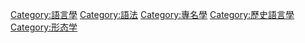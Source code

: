{{Catnav|頁面分類|人类社会|通信|语言|语言学}}
{{Catnav|頁面分類|人类社会|社会科学|人类学|语言学}}
{{Catnav|頁面分類|人类社会|生活|语言|语言学}}
{{Catnav|頁面分類|人类社会|文化|语言|语言学}}
{{Catnav|頁面分類|人文學科|语言学}}
{{Catnav|頁面分類|人文學科|人类学|语言学}}

{{Catmore|構詞學}}
{{Commonscat|Morphology}}

[[Category:語言學|Category:語言學]]
[[Category:語法|Category:語法]]
[[Category:專名學|Category:專名學]]
[[Category:歷史語言學|Category:歷史語言學]]
[[Category:形态学|Category:形态学]]